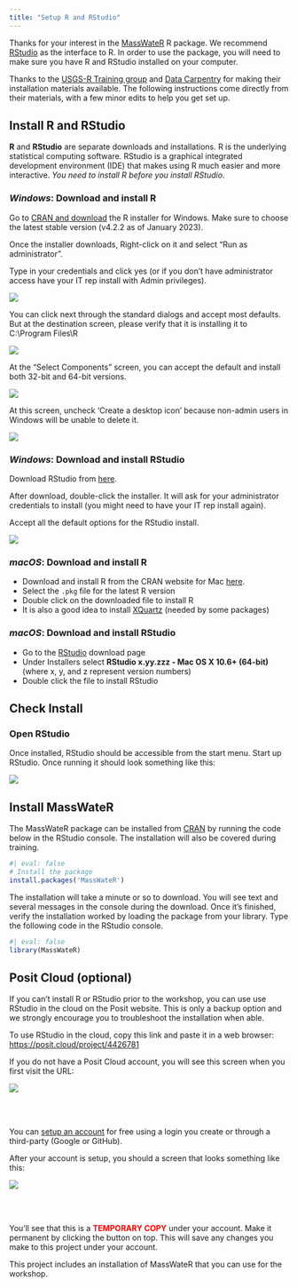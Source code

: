 ```yaml
---
title: "Setup R and RStudio"
---
```


Thanks for your interest in the [MassWateR](https://massbays-tech.github.io/MassWateR) R package. We recommend [RStudio](https://www.rstudio.com/) as the interface to R. In order to use the package, you will need to make sure you have R and RStudio installed on your computer.

Thanks to the [USGS-R Training group](https://owi.usgs.gov/R/training.html) and [Data Carpentry](https://datacarpentry.org/R-ecology-lesson/index.html) for making their installation materials available. The following instructions come directly from their materials, with a few minor edits to help you get set up.

## Install R and RStudio

**R** and **RStudio** are separate downloads and installations. R is the underlying statistical computing software. RStudio is a graphical integrated development environment (IDE) that makes using R much easier and more interactive. *You need to install R before you install RStudio*.

### *Windows*: Download and install R

Go to [CRAN and download](https://cran.rstudio.com/bin/windows/base/) the R installer for Windows. Make sure to choose the latest stable version (v4.2.2 as of January 2023).

Once the installer downloads, Right-click on it and select "Run as administrator".

Type in your credentials and click yes (or if you don't have administrator access have your IT rep install with Admin privileges).

![](figure/install_open_as_admin.png)

You can click next through the standard dialogs and accept most defaults. But at the destination screen, please verify that it is installing it to C:\\Program Files\\R

![](figure/install_destination.png)

At the "Select Components" screen, you can accept the default and install both 32-bit and 64-bit versions.

![](figure/install_arch_window.png)

At this screen, uncheck 'Create a desktop icon' because non-admin users in Windows will be unable to delete it.

![](figure/install_tasks.png)

### *Windows*: Download and install RStudio

Download RStudio from [here](https://www.rstudio.com/products/rstudio/download/#download).

After download, double-click the installer. It will ask for your administrator credentials to install (you might need to have your IT rep install again).

Accept all the default options for the RStudio install.

![](figure/install_rstudio.png)

### *macOS*: Download and install R

-   Download and install R from the CRAN website for Mac [here](https://cran.r-project.org/bin/macosx/).
-   Select the `.pkg` file for the latest R version
-   Double click on the downloaded file to install R
-   It is also a good idea to install [XQuartz](https://www.xquartz.org/) (needed by some packages)

### *macOS*: Download and install RStudio

-   Go to the [RStudio](https://www.rstudio.com/products/rstudio/download/#download) download page
-   Under Installers select **RStudio x.yy.zzz - Mac OS X 10.6+ (64-bit)** (where x, y, and z represent version numbers)
-   Double click the file to install RStudio

## Check Install

### Open RStudio

Once installed, RStudio should be accessible from the start menu. Start up RStudio. Once running it should look something like this:

![](figure/rstudio.png)

## Install MassWateR

The MassWateR package can be installed from [CRAN](https://cran.r-project.org/) by running the code below in the RStudio console. The installation will also be covered during training.

```r
#| eval: false
# Install the package
install.packages('MassWateR')
```

The installation will take a minute or so to download.  You will see text and several messages in the console during the download.  Once it's finished, verify the installation worked by loading the package from your library.  Type the following code in the RStudio console. 

```r
#| eval: false
library(MassWateR)
```

## Posit Cloud (optional)

If you can't install R or RStudio prior to the workshop, you can use use RStudio in the cloud on the Posit website. This is only a backup option and we strongly encourage you to troubleshoot the installation when able.

To use RStudio in the cloud, copy this link and paste it in a web browser: <https://posit.cloud/project/4426781>

If you do not have a Posit Cloud account, you will see this screen when you first visit the URL:

![](figure/cloudsignup.PNG)

<br></br>

You can [setup an account](https://login.rstudio.cloud/register?redirect=https%3A%2F%2Fclient.login.rstudio.cloud%2Foauth%2Flogin%3Fshow_auth%3D0%26show_login%3D1%26show_setup%3D1) for free using a login you create or through a third-party (Google or GitHub).

After your account is setup, you should a screen that looks something like this:

![](figure/tempproj.PNG)

<br></br>

You'll see that this is a <b>[TEMPORARY COPY]{style="color:red"}</b> under your account. Make it permanent by clicking the button on top. This will save any changes you make to this project under your account.

This project includes an installation of MassWateR that you can use for the workshop.
